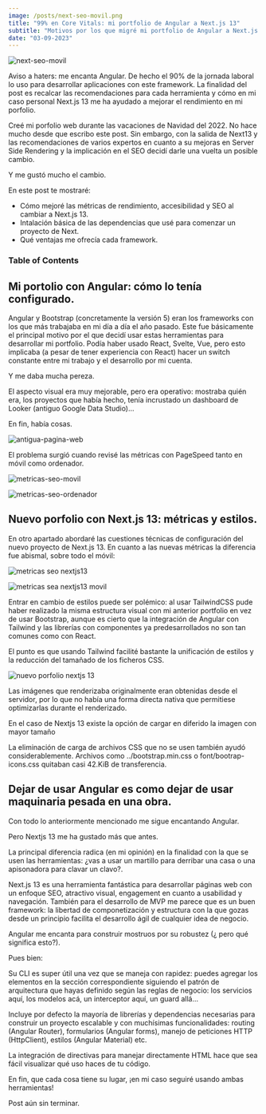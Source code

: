 ```yaml
---
image: /posts/next-seo-movil.png
title: "99% en Core Vitals: mi portfolio de Angular a Next.js 13"
subtitle: "Motivos por los que migré mi portfolio de Angular a Next.js 13 para potenciar el SEO y mejorar la Experiencia Visual"
date: "03-09-2023"
---
```


![next-seo-movil](/posts/next-seo-movil.png)

<Note>
  Aviso a haters: me encanta Angular. De hecho el 90% de la jornada laboral lo
  uso para desarrollar aplicaciones con este framework. La finalidad del post es
  recalcar las recomendaciones para cada herramienta y cómo en mi caso personal
  Next.js 13 me ha ayudado a mejorar el rendimiento en mi porfolio.
</Note>

Creé mi porfolio web durante las vacaciones de Navidad del 2022. No hace mucho desde que escribo este post.
Sin embargo, con la salida de Next13 y las recomendaciones de varios expertos en cuanto a su mejoras en Server Side Rendering y la implicación en el SEO decidí darle una vuelta un posible cambio.

Y me gustó mucho el cambio.

En este post te mostraré:

- Cómo mejoré las métricas de rendimiento, accesibilidad y SEO al cambiar a Next.js 13.
- Intalación básica de las dependencias que usé para comenzar un proyecto de Next.
- Qué ventajas me ofrecía cada framework.

### Table of Contents

## Mi portolio con Angular: cómo lo tenía configurado.

Angular y Bootstrap (concretamente la versión 5) eran los frameworks con los que más trabajaba en mi día a día el año pasado. Este fue básicamente el principal motivo por el que decidí usar estas herramientas para desarrollar mi portfolio. Podía haber usado React, Svelte, Vue, pero esto implicaba (a pesar de tener experiencia con React) hacer un switch constante entre mi trabajo y el desarrollo por mi cuenta.

Y me daba mucha pereza.

El aspecto visual era muy mejorable, pero era operativo: mostraba quién era, los proyectos que había hecho, tenía incrustado un dashboard de Looker (antiguo Google Data Studio)...

En fin, había cosas.

![antigua-pagina-web](/posts/angular-portfolio.png)

El problema surgió cuando revisé las métricas con PageSpeed tanto en móvil como ordenador.

![metricas-seo-movil](/posts/angular-seo-movil.png)

![metricas-seo-ordenador](/posts/angular-seo.png)

## Nuevo porfolio con Next.js 13: métricas y estilos.

En otro apartado abordaré las cuestiones técnicas de configuración del nuevo proyecto de Next.js 13.
En cuanto a las nuevas métricas la diferencia fue abismal, sobre todo el móvil:

![metricas seo nextjs13](/posts/next-seo.png)

![metricas sea nextjs13 movil](/posts/next-seo-movil.png)

Entrar en cambio de estilos puede ser polémico: al usar TailwindCSS pude haber realizado la misma estructura visual con mi anterior portfolio en vez de usar Bootstrap, aunque es cierto que la integración de Angular con Tailwind y las librerías con componentes ya predesarrollados no son tan comunes como con React.

El punto es que usando Tailwind facilité bastante la unificación de estilos y la reducción del tamañado de los ficheros CSS.

![nuevo porfolio nextjs 13](/posts/next-porfolio.png)

Las imágenes que renderizaba originalmente eran obtenidas desde el servidor, por lo que no había una forma directa nativa que permitiese optimizarlas durante el renderizado.

En el caso de Nextjs 13 existe la opción de cargar en diferido la imagen con mayor tamaño

La eliminación de carga de archivos CSS que no se usen también ayudó considerablemente. Archivos como ../bootstrap.min.css o font/bootrap-icons.css quitaban casi 42.KiB de transferencia.

## Dejar de usar Angular es como dejar de usar maquinaria pesada en una obra.

Con todo lo anteriormente mencionado me sigue encantando Angular.

Pero Nextjs 13 me ha gustado más que antes.

La principal diferencia radica (en mi opinión) en la finalidad con la que se usen las herramientas: ¿vas a usar un martillo para derribar una casa o una apisonadora para clavar un clavo?.

Next.js 13 es una herramienta fantástica para desarrollar páginas web con un enfoque SEO, atractivo visual, engagement en cuanto a usabilidad y navegación. También para el desarrollo de MVP me parece que es un buen framework: la libertad de componetización y estructura con la que gozas desde un principio facilita el desarrollo ágil de cualquier idea de negocio.

Angular me encanta para construir mostruos por su robustez (¿ pero qué significa esto?).

Pues bien:

Su CLI es super útil una vez que se maneja con rapidez: puedes agregar los elementos en la sección correspondiente siguiendo el patrón de arquitectura que hayas definido según las reglas de negocio: los servicios aquí, los modelos acá, un interceptor aquí, un guard allá...

Incluye por defecto la mayoría de librerías y dependencias necesarias para construir un proyecto escalable y con muchísimas funcionalidades: routing (Angular Router), formularios (Angular forms), manejo de peticiones HTTP (HttpClient), estilos (Angular Material) etc.

La integración de directivas para manejar directamente HTML hace que sea fácil visualizar qué uso haces de tu código.

En fin, que cada cosa tiene su lugar, ¡en mi caso seguiré usando ambas herramientas!

<Note>Post aún sin terminar.</Note>
